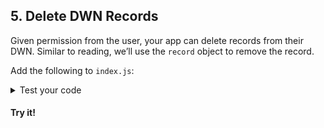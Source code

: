 
<section class="docs-section">

## 5. Delete DWN Records

Given permission from the user, your app can delete records from their DWN. Similar to reading, we’ll use the `record` object to remove the record.

Add the following to `index.js`:
<CodeSnippet functionName="deleteTextRecord" />

<details>
<summary>Test your code</summary>
<p>
To see the status of the delete transaction, add the following to <code>index.js</code>:

```js
console.log('deleteResult', deleteResult)
```

Then from the terminal, run:

```bash
node index.js
```

The output will resemble:

```
{ status: { code: 202, detail: 'Accepted' } }
```

</p>
</details>

#### Try it!

</section>